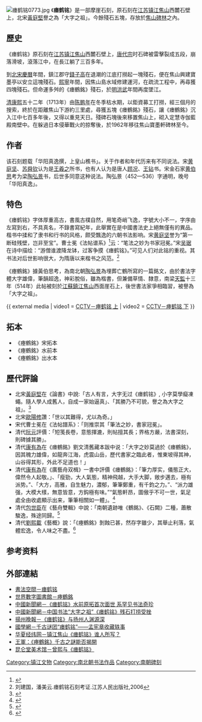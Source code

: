 [[File:瘗鹤铭0773.jpg|thumb]]
《'''瘗鹤铭'''》是一部摩崖石刻，原石刻在[[江苏|江苏]][[镇江|镇江]][[焦山|焦山]]西麓石壁上，北宋[[黃庭堅|黃庭堅]]譽之為「大字之祖」。今餘殘石五塊，存放於[[焦山碑林|焦山碑林]]之內。

==歷史==
《瘗鹤铭》原石刻在[[江苏|江苏]][[镇江|镇江]][[焦山|焦山]]西麓石壁上，[[唐代宗|唐代宗]]时石碑被雷擊裂成五段，崩落滑坡，滾落江中，在長江躺了三百多年。

到[[北宋|北宋]][[慶曆|慶曆]]年間，鎮江郡守[[錢子高|錢子高]]在退潮的江底打撈起一塊殘石，便在焦山興建寶墨亭以安立這塊殘石。[[熙寧|熙寧]]年間，因焦山島水域修建運河，在疏流工程中，再尋獲四塊殘石。但命運多舛的《瘗鶴銘》殘石，於[[明|明]][[洪武|洪武]]年間再度墜江。

[[清|清]][[康熙|康熙]]五十二年（1713年）由[[陈鹏年|陈鹏年]]在冬季枯水期，以鉅資募工打撈，經三個月的搜索，終於在距離焦山下游約三里處，尋獲五塊《瘗鶴銘》殘石，讓《瘗鶴銘》沉入江中七百多年後，又得以重見天日。殘碑石塊後來移置焦山上，砌入定慧寺伽藍殿南壁中。在躲過日本侵華戰火的掠奪後，於1962年移往焦山寶墨軒碑林至今。

==作者==
该石刻题载「华阳真逸撰，上皇山樵书」。关于作者和年代历来有不同说法。宋[[黄庭坚|黄庭坚]]、[[苏舜钦|苏舜钦]]认为是[[王羲之|王羲之]]所书，也有人认为是唐人[[顾况|顾况]]、[[王钻|王钻]]书。宋金石家[[黄伯思|黄伯思]]考为梁[[陶弘景|陶弘景]]书，后世多同意这种说法。陶弘景（452—536）字通明，晚号「华阳真逸」。

==特色==
《瘗鹤铭》字体厚重高古，書風古樸自然，用笔奇峭飞逸，字號大小不一，字序由左寫到右，不具真名，不錄書寫紀年，此舉實在是中國書法史上絕無僅有的異品。楷书中揉和了隶书和行书的风格，颇受飄逸的六朝书法影响。宋[[黄庭坚|黄庭坚]]誉为“第一断硅残壁，岂非至宝”。曹士冕《法帖谱系》<ref>{{cite wikisource|title=法帖譜系 (四庫全書本)|date=|wslanguage=zh|wslink=法帖譜系 (四庫全書本)}}</ref>云：“笔法之妙为书家冠冕。”宋[[吴琚|吴琚]]在诗中描绘：“游僧谁渡降龙钵，过客争摸《瘗鹤铭》。”可见人们对此铭的重视。其书法对后世影响很大，为隋唐以来楷书之风范。<ref>刘建国，潘美云.瘗鹤铭石刻考证.江苏人民出版社,2006</ref>

《瘞鶴銘》據黃伯思考，為南北朝[[陶弘景|陶弘景]]為埋葬亡鶴所寫的一篇銘文，由於書法字體大字雄偉，筆韻超逸，神彩脫俗，雖為楷書，但兼備草情、隸意，南梁[[天監|天監]]十三年（514年）此帖被刻於[[江蘇省|江蘇]][[鎮江市|鎮江]][[焦山|焦山]]西面崖石上，後世書法家爭相臨習，被譽為「大字之祖」。

{{ external media
| video1 = [http://tv.cctv.com/2012/12/15/VIDE1355519843362290.shtml CCTV－瘞鹤铭 上]
| video2 = [http://tv.cctv.com/2012/12/15/VIDE1355519844165299.shtml CCTV－瘞鹤铭 下]
}}

==拓本==
*《瘞鶴銘》宋拓本
*《瘞鶴銘》水前本
*《瘞鶴銘》出水本

==歷代評論==
*北宋[[黃庭堅|黃庭堅]]在《論書》中說:「古人有言，大字无过《瘗鹤铭》, 小字莫學癡凍蠅。隨人學人成舊人，自成一家始逼真」、「其勝乃不可貌，譽之為大字之祖」。<ref>{{cite wikisource|title=論書|author=黃庭堅|date=|wslanguage=zh|wslink=論書}}</ref>
*北宋[[歐陽修|歐陽修]]讚：「世以其難得，尤以為奇。」
*宋代曹士冕在《法帖譜系》：「则推崇其「筆法之妙，書家冠冕」。
*清代[[阮元|阮元]]評價：「短笺長卷，意態揮漉，則帖擅其長；界格方嚴，法書深刻，則碑據其勝」。
*清代[[康有為|康有為]]在《瘗鶴銘》劉文清舊藏本跋中说：「大字之妙莫過於《瘗鶴銘》，因其魄力雄偉，如龍奔江海，虎震山岳，歷代書家之臨此者，惟東坡得其神，山谷得其形，外此不足道也！」
*清代[[康有為|康有為]]在《廣藝舟双楫》一書中評價《瘗鶴銘》：「筆力厚实，儀態正大，偉然令人起敬。」、「瘦勁，大人氣態，精神飛越，大手大脚，敞步邁去，極有派势。”、「大方，高雅，自生魅力，濃郁，筆筆鄭重，有千鈞之力。”、“派力雄强，大模大樣，無意皆意，方鈎極有味。”“氣態軒昂，圖傲乎不可一世，氣足處全由收處顯示出来，筆筆相關如一體」。<ref>{{cite wikisource|title=廣藝舟雙楫|author=康有為|date=|wslanguage=zh|wslink=廣藝舟雙楫}}</ref>
*清代[[包世臣|包世臣]]在《藝舟雙輯》中說：「南朝遺跡唯《鶴銘》、《石闕》二種，蕭散駿逸，殊途同歸。<ref>{{cite wikisource|title=藝舟雙楫|author=包世臣|date=|wslanguage=zh|wslink=藝舟雙楫}}</ref>
*清代[[劉熙載|劉熙載]]《藝概》說：「《瘞鶴銘》剝蝕已甚，然存字雖少，其舉止利落，氣體宏逸，令人味之不盡。<ref>{{cite wikisource|title=藝概|author=劉熙載|date=|wslanguage=zh|wslink=藝概}}</ref>

==参考资料==
{{reflist}}

==外部連結==
*[http://www.9610.com/weijin/yiheming.htm 書法空間－瘗鹤铭] {{Wayback|url=http://www.9610.com/weijin/yiheming.htm |date=20200711233230 }}
*[https://www.wdl.org/zh/item/17883/ 世界數字圖書館－瘞鶴銘] {{Wayback|url=https://www.wdl.org/zh/item/17883/ |date=20200617081659 }}
*[http://www.chinanews.com/cul/2013/06-28/4980366.shtml 中國新聞網－《瘗鹤铭》水前原拓首次面世 系罕见书法奇珍] {{Wayback|url=http://www.chinanews.com/cul/2013/06-28/4980366.shtml |date=20200617081706 }}
*[http://www.chinanews.com/cul/news/2010/06-04/2325072.shtml 中國新聞網－中国书法“大字之祖”《瘗鹤铭》残石打捞受挫] {{Wayback|url=http://www.chinanews.com/cul/news/2010/06-04/2325072.shtml |date=20210305094255 }}
*[https://web.archive.org/web/20170720002622/http://www.yznews.com.cn/yzwb/html/2010-06/05/content_141580.htm 揚州晚報－《瘗鹤铭》与扬州人渊源深]
*[http://www.guoxue.com/?p=22272 國學網－千古谜团“瘗鹤铭”——孟宪章收藏轶事] {{Wayback|url=http://www.guoxue.com/?p=22272 |date=20210305094313 }}
*[http://www.huaxia.com/zhwh/gjzt/2009/04/1405739.html 华夏经纬网－镇江焦山《瘗鹤铭》谁人所写？] {{Wayback|url=http://www.huaxia.com/zhwh/gjzt/2009/04/1405739.html |date=20200617081730 }}
*[http://www.boxun.com/news/gb/misc/2008/11/200811110119.shtml 王軍：《瘞鶴銘》千古之謎能否揭開] {{Wayback|url=http://www.boxun.com/news/gb/misc/2008/11/200811110119.shtml |date=20200617081727 }}
*[http://kltartgallery.d238.51kweb.com/kanwu/ReadNews.asp?NewsID=284 昆仑堂美术馆－曾熙与《瘗鹤铭》]{{Dead link|date=2020年7月 |bot=InternetArchiveBot |fix-attempted=yes }}

[[Category:镇江文物|Category:镇江文物]]
[[Category:南北朝书法作品|Category:南北朝书法作品]]
[[Category:南朝碑刻|Category:南朝碑刻]]